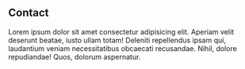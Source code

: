 ## Contact

Lorem ipsum dolor sit amet consectetur adipisicing elit. Aperiam velit deserunt beatae, iusto ullam totam! Deleniti repellendus ipsam qui, laudantium veniam necessitatibus obcaecati recusandae. Nihil, dolore repudiandae! Quos, dolorum aspernatur.
